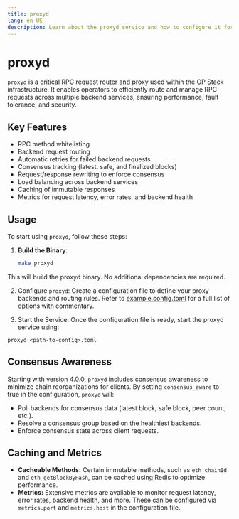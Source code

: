 ```yaml
---
title: proxyd
lang: en-US
description: Learn about the proxyd service and how to configure it for use in the OP Stack.
---
```


# proxyd

`proxyd` is a critical RPC request router and proxy used within the OP Stack infrastructure. It enables operators to efficiently route and manage RPC requests across multiple backend services, ensuring performance, fault tolerance, and security.

## Key Features

*   RPC method whitelisting
*   Backend request routing
*   Automatic retries for failed backend requests
*   Consensus tracking (latest, safe, and finalized blocks)
*   Request/response rewriting to enforce consensus
*   Load balancing across backend services
*   Caching of immutable responses
*   Metrics for request latency, error rates, and backend health


## Usage

To start using `proxyd`, follow these steps:

1.  **Build the Binary**:
    ```bash
    make proxyd  
    ```

This will build the proxyd binary. No additional dependencies are required.

2.  Configure `proxyd`: Create a configuration file to define your proxy backends and routing rules. Refer to [example.config.toml](https://github.com/ethereum-optimism/infra/blob/main/proxyd/example.config.toml) for a full list of options with commentary.

3.  Start the Service: Once the configuration file is ready, start the proxyd service using:

```
proxyd <path-to-config>.toml
```

## Consensus Awareness

Starting with version 4.0.0, `proxyd` includes consensus awareness to minimize chain reorganizations for clients. By setting `consensus_aware` to true in the configuration, `proxyd` will:

*   Poll backends for consensus data (latest block, safe block, peer count, etc.).
*   Resolve a consensus group based on the healthiest backends.
*   Enforce consensus state across client requests.

## Caching and Metrics

*   **Cacheable Methods:** Certain immutable methods, such as `eth_chainId` and `eth_getBlockByHash`, can be cached using Redis to optimize performance.
*   **Metrics:** Extensive metrics are available to monitor request latency, error rates, backend health, and more. These can be configured via `metrics.port` and `metrics.host` in the configuration file.
